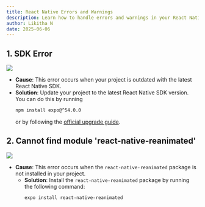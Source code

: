 ```yaml
---
title: React Native Errors and Warnings
description: Learn how to handle errors and warnings in your React Native application.
author: Likitha N
date: 2025-06-06
---
```


## 1. SDK Error

![](./thumbnails/sdk-error.png)

- **Cause**: This error occurs when your project is outdated with the latest React Native SDK.
- **Solution**: Update your project to the latest React Native SDK version. You can do this by running
  ```bash
  npm install expo@^54.0.0
  ```
  or by following the [official upgrade guide](https://docs.expo.dev/workflow/upgrading-expo-sdk-walkthrough/).

## 2. Cannot find module 'react-native-reanimated'

![](./thumbnails/reanimated-module-error.jpg)

- **Cause**: This error occurs when the `react-native-reanimated` package is not installed in your project.
  - **Solution**: Install the `react-native-reanimated` package by running the following command:
    ```bash
    expo install react-native-reanimated
    ```
